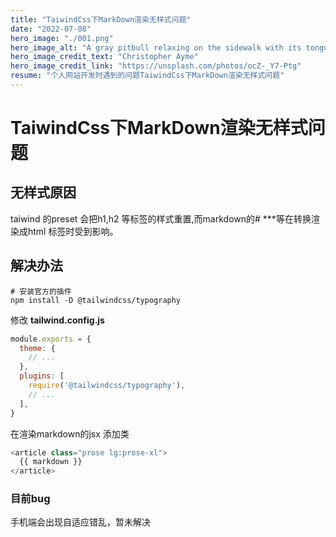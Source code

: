 ---
title: "TaiwindCss下MarkDown渲染无样式问题"
date: "2022-07-08"
hero_image: "./001.png"
hero_image_alt: "A gray pitbull relaxing on the sidewalk with its tongue hanging out"
hero_image_credit_text: "Christopher Ayme"
hero_image_credit_link: "https://unsplash.com/photos/ocZ-_Y7-Ptg"
resume: "个人网站开发时遇到的问题TaiwindCss下MarkDown渲染无样式问题"
---

# TaiwindCss下MarkDown渲染无样式问题

## 无样式原因

taiwind 的preset 会把h1,h2 等标签的样式重置,而markdown的# ***等在转换渲染成html 标签时受到影响。

## 解决办法  


```shell
# 安装官方的插件
npm install -D @tailwindcss/typography
```

修改 **tailwind.config.js**

```js
module.exports = {
  theme: {
    // ...
  },
  plugins: [
    require('@tailwindcss/typography'),
    // ...
  ],
}
```

在渲染markdown的jsx 添加类  

```js
<article class="prose lg:prose-xl">
  {{ markdown }}
</article>
```

### 目前bug  

手机端会出现自适应错乱，暂未解决

